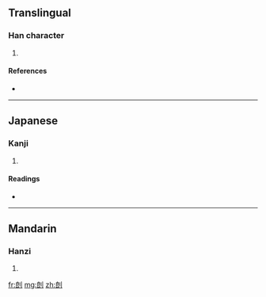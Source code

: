 ==Translingual==

===Han character===
{{Han char|rn=18|rad=刀|as=07|sn=9|four=3270<sub>0</sub>|canj=戈戈中弓 (IILN), X戈戈中弓 (XIILN)}}

# {{defn|Han|sort=刀07}}

====References====
* {{Han ref|kx=0139.290|dkj=01992|dj=0317.070|hdz=10342.160|uh=5246|ud=21062|bh=CBD3|bd=52179}}

----

==Japanese==

===Kanji===
{{ja-kanji|grade=|rs=刀07}}

# {{defn|Japanese|sort=刀07}}

====Readings====
* {{ja-readings|on=[[ら]] (ra)|kun=[[うつ]] (utsu)}}

----

==Mandarin==

===Hanzi===
{{cmn-hanzi|pin=[[gēn]] ([[gen1]])|wg=ken<sup>1</sup>}}

# {{defn|Mandarin|sort=刀07}}

[[fr:剆]]
[[mg:剆]]
[[zh:剆]]